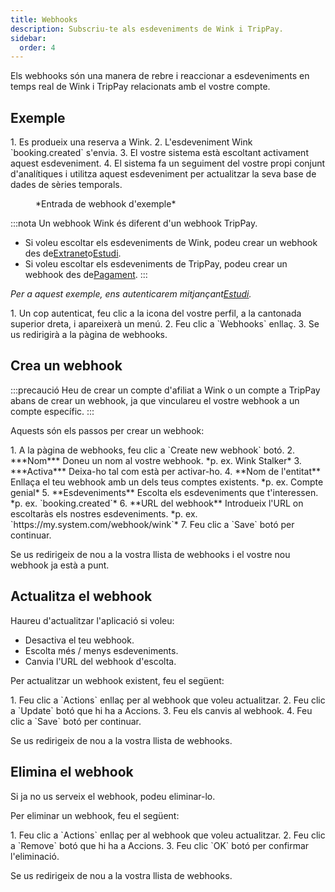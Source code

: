```yaml
---
title: Webhooks
description: Subscriu-te als esdeveniments de Wink i TripPay.
sidebar:
  order: 4
---
```


Els webhooks són una manera de rebre i reaccionar a esdeveniments en temps real de Wink i TripPay relacionats amb el vostre compte.

## Exemple

<Steps>
  1. Es produeix una reserva a Wink.
  2. L'esdeveniment Wink `booking.created` s'envia.
  3. El vostre sistema està escoltant activament aquest esdeveniment.
  4. El sistema fa un seguiment del vostre propi conjunt d'analítiques i utilitza aquest esdeveniment per actualitzar la seva base de dades de sèries temporals.
</Steps>


<figure>
  <CloudinaryImage width="350" height="215" resize="scale" quality="best" alt="Exemple de webhook" src="academy/webhook" errorImage="noimage_opaque_nyrtl0.png" />

  <figcaption>*Entrada de webhook d'exemple*</figcaption>
</figure>


:::nota
Un webhook Wink és diferent d'un webhook TripPay.

* Si voleu escoltar els esdeveniments de Wink, podeu crear un webhook des de[Extranet](https://extranet.wink.travel)o[Estudi](https://studio.wink.travel).
* Si voleu escoltar els esdeveniments de TripPay, podeu crear un webhook des de[Pagament](https://pay.wink.travel).
  :::

*Per a aquest exemple, ens autenticarem mitjançant[Estudi](https://studio.wink.travel).*

<Steps>
  1. Un cop autenticat, feu clic a la icona del vostre perfil, a la cantonada superior dreta, i apareixerà un menú.
  2. Feu clic a `Webhooks` enllaç.
  3. Se us redirigirà a la pàgina de webhooks.
</Steps>


## Crea un webhook

:::precaució
Heu de crear un compte d'afiliat a Wink o un compte a TripPay abans de crear un webhook, ja que vinculareu el vostre webhook a un compte específic.
:::

Aquests són els passos per crear un webhook:

<Steps>
  1. A la pàgina de webhooks, feu clic a `Create new webhook` botó.
  2. ***Nom*** Doneu un nom al vostre webhook. *p. ex. Wink Stalker*
  3. ***Activa*** Deixa-ho tal com està per activar-ho.
  4. **Nom de l'entitat** Enllaça el teu webhook amb un dels teus comptes existents. *p. ex. Compte genial*
  5. **Esdeveniments** Escolta els esdeveniments que t'interessen. *p. ex. `booking.created`*
  6. **URL del webhook** Introdueix l'URL on escoltaràs els nostres esdeveniments. *p. ex. `https://my.system.com/webhook/wink`*
  7. Feu clic a `Save` botó per continuar.
</Steps>


Se us redirigeix ​​de nou a la vostra llista de webhooks i el vostre nou webhook ja està a punt.

## Actualitza el webhook

Haureu d'actualitzar l'aplicació si voleu:

* Desactiva el teu webhook.
* Escolta més / menys esdeveniments.
* Canvia l'URL del webhook d'escolta.

Per actualitzar un webhook existent, feu el següent:

<Steps>
  1. Feu clic a `Actions` enllaç per al webhook que voleu actualitzar.
  2. Feu clic a `Update` botó que hi ha a Accions.
  3. Feu els canvis al webhook.
  4. Feu clic a `Save` botó per continuar.
</Steps>


Se us redirigeix ​​de nou a la vostra llista de webhooks.

## Elimina el webhook

Si ja no us serveix el webhook, podeu eliminar-lo.

Per eliminar un webhook, feu el següent:

<Steps>
  1. Feu clic a `Actions` enllaç per al webhook que voleu actualitzar.
  2. Feu clic a `Remove` botó que hi ha a Accions.
  3. Feu clic `OK` botó per confirmar l'eliminació.
</Steps>


Se us redirigeix ​​de nou a la vostra llista de webhooks.

